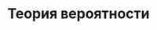 ---
title: Теория вероятности
description: Cлучайные события, случайные величины, их свойства и операции над ними.
---